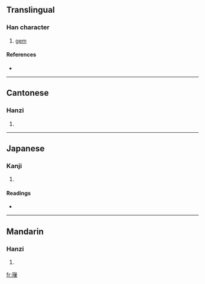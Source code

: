 ==Translingual==

===Han character===
{{Han char|rn=96|rad=玉|as=11|sn=15|four=1219<sub>4</sub>|canj=一土女女木 (MGVVD)}}

# [[gem]]

====References====
* {{Han ref|kx=0741.030|dkj=21201|dj=1150.210|hdz=21136.090|uh=7485|ud=29829|bh=E6A8|bd=59048}}

----

==Cantonese==

===Hanzi===
{{yue-hanzi|jyut=|y=jou2}}

# {{defn|Cantonese}}

----

==Japanese==

===Kanji===
{{ja-kanji|grade=|rs=玉11}}

# {{defn|Japanese}}

====Readings====
* {{ja-readings|on=[[そう]] (sō), [[さ]] (sa)|kun=|nanori=}}

----

==Mandarin==

===Hanzi===
{{cmn-hanzi|pin=[[suǒ]] ([[suo3]])|wg=so<sup>3</sup>}}

# {{defn|Mandarin}}

[[fr:璅]]